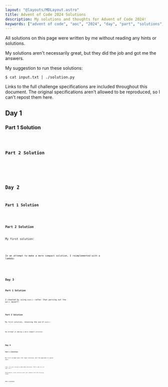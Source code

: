 ```yaml
---
layout: "@layouts/MDLayout.astro"
title: Advent of Code 2024 Solutions
description: My solutions and thoughts for Advent of Code 2024!
keywords: ["advent of code", "aoc", "2024", "day", "part", "solutions", "thoughts", "python", "c++", "cpp"]
---
```






All solutions on this page were written by me without reading any hints or solutions.

My solutions aren't necessarily great, but they did the job and got me the answers.

My suggestion to run these solutions:
```
$ cat input.txt | ./solution.py
```

Links to the full challenge specifications are included throughout this document. The original specifications aren't allowed to be reproduced, so I can't repost them here.


<Divider />

## Day 1 <Spec href="https://adventofcode.com/2024/day/1" />

### Part 1 Solution


<Code code={Day01Part1} lang="py" />

### Part 2 Solution


<Code code={Day01Part2} lang="py" />


<Divider />

## Day 2 <Spec href="https://adventofcode.com/2024/day/2" />

### Part 1 Solution


<Code code={Day02Part1} lang="py" />

### Part 2 Solution

My first solution:


<Code code={Day02Part2v1} lang="py" />

In an attempt to make a more compact solution, I reimplemented with a lambda:


<Code code={Day02Part2v3} lang="py" />


<Divider />

## Day 3 <Spec href="https://adventofcode.com/2024/day/3" />

### Part 1 Solution

I cheated by using `eval()` rather than parsing out the `mul()` myself:


<Code code={Day03Part1} lang="py" />

### Part 2 Solution

My first solution, retaining the use of `eval()`:


<Code code={Day03Part2v1} lang="py" />

My attempt at making a more compact solution:


<Code code={Day03Part2v2} lang="py" />


<Divider />

## Day 4 <Spec href="https://adventofcode.com/2024/day/4" />

### Part 1 Solution

My first attempt gets the right solution, but the approach is quite ugly:


<Code code={Day04Part1v1} lang="py" />

*(Yes, I'm just trying to make meme solutions. That's why it's so ugly lol.)*

Alternative, nicer solution that just indexes into the existing graph:


<Code code={Day04Part1v2c} lang="py" />

### Part 2 Solution


<Code code={Day04Part2v2} lang="py" />

